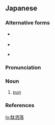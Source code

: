 ==Japanese==
{{wikipedia|lang=ja}}
{{ja-kanjitab|だ|しゃ|k2=じゃ|れ|yomi=irr}}

===Alternative forms===
* {{l|ja|ダジャレ}} {{qualifier|most often used}}
* {{l|ja|だじゃれ}}
* {{l|ja|駄酒落}} {{qualifier|misspelled in kanji writing}}

===Pronunciation===
{{ja-pron|だじゃれ|acc=h|acc_ref=NHK}}

===Noun===
{{ja-noun|だ.じゃ.れ|head=[[駄]][[洒]][[落]]}}

# [[pun]] {{gloss|a kind of words playing to make friendly atmosphere}}

===References===
<references/>
[[lo:駄洒落]]